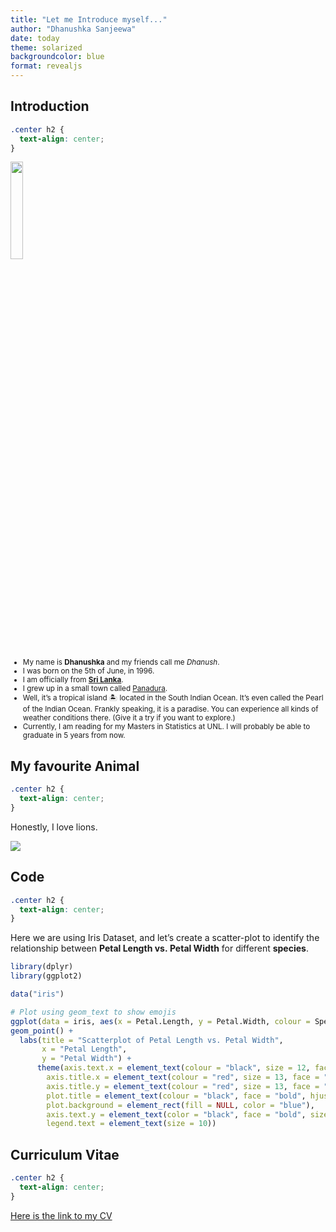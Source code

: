 ```yaml
---
title: "Let me Introduce myself..."
author: "Dhanushka Sanjeewa"
date: today
theme: solarized
backgroundcolor: blue
format: revealjs
---
```


## Introduction {.center}

```css
.center h2 {
  text-align: center;
}
```

![](Image01.jpg){fig-pos="H" fig-align="center" fig-env="figure" width="20%"}

<small>

<ul>

<li>My name is **Dhanushka** and my friends call me *Dhanush*.</li>

<li>I was born on the 5th of June, in 1996.</li>

<li>I am officially from <a href="https://en.wikipedia.org/wiki/Sri_Lanka">**Sri Lanka**</a>.</li>

<li>I grew up in a small town called <a href="https://www.google.com/maps/place/Panadura,+Sri+Lanka/@6.7291197,79.8882363,13z/data=!3m1!4b1!4m6!3m5!1s0x3ae24616c169e7c3:0xd21e80c970651d56!8m2!3d6.7106361!4d79.9074262!16s%2Fm%2F02vrtzb?entry=ttu">Panadura</a>.</li>

<li>Well, it's a tropical island 🏝️ located in the South Indian Ocean. It's even called the Pearl of the Indian Ocean. Frankly speaking, it is a paradise. You can experience all kinds of weather conditions there. (Give it a try if you want to explore.)</li>

<li>Currently, I am reading for my Masters in Statistics at UNL. I will probably be able to graduate in 5 years from now.</li>

</ul>

</small>

## My favourite Animal {.center}

```css
.center h2 {
  text-align: center;
}
```

<p align="center">

Honestly, I love lions.

</p>

![](Lion.jpg){fig-pos="H" fig-env="figure" fig-align="center"}

## Code {.center}

```css
.center h2 {
  text-align: center;
}
```

Here we are using Iris Dataset, and let's create a scatter-plot to identify the relationship between **Petal Length vs. Petal Width** for different **species**.

```r

library(dplyr)
library(ggplot2)

data("iris")

# Plot using geom_text to show emojis
ggplot(data = iris, aes(x = Petal.Length, y = Petal.Width, colour = Species)) + 
geom_point() + 
  labs(title = "Scatterplot of Petal Length vs. Petal Width",
       x = "Petal Length", 
       y = "Petal Width") +
      theme(axis.text.x = element_text(colour = "black", size = 12, face = "bold"),                    axis.line = element_line(colour = "purple", linewidth = 1.3), 
        axis.title.x = element_text(colour = "red", size = 13, face = "bold"), 
        axis.title.y = element_text(colour = "red", size = 13, face = "bold"), 
        plot.title = element_text(colour = "black", face = "bold", hjust = 0.5, size= 15), 
        plot.background = element_rect(fill = NULL, color = "blue"), 
        axis.text.y = element_text(color = "black", face = "bold", size = 10), 
        legend.text = element_text(size = 10))


```

## Curriculum Vitae {.center}

```css
.center h2 {
  text-align: center;
}
```

[Here is the link to my CV](https://github.com/DhanushUNL/Dhanushka_Info/blob/main/Dhanushka_CV.pdf)

